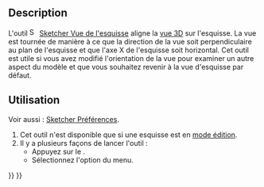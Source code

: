 <languages/>

{{Docnav/fr
|[[Sketcher_LeaveSketch/fr|Quitter l'esquisse]]
|[[Sketcher_ViewSection/fr|Vue de section]]
|[[Sketcher_Workbench/fr|Atelier Sketcher]]
|IconL=Sketcher_LeaveSketch.svg
|IconR=Sketcher_ViewSection.svg
|IconC=Workbench_Sketcher.svg
}}

{{GuiCommand/fr
|Name=Sketcher ViewSketch
|Name/fr=Sketcher Vue de l'esquisse
|MenuLocation=Esquisse → Vue de l'esquisse
|Workbenches=[[Sketcher_Workbench/fr|Sketcher]]
|Shortcut={{KEY|Q}} {{KEY|P}}
}}

==Description==

L'outil [[Image:Sketcher_ViewSketch.svg|16px]] [[Sketcher_ViewSketch/fr|Sketcher Vue de l'esquisse]] aligne la [[3D_view/fr|vue 3D]] sur l'esquisse. La vue est tournée de manière à ce que la direction de la vue soit perpendiculaire au plan de l'esquisse et que l'axe X de l'esquisse soit horizontal. Cet outil est utile si vous avez modifié l'orientation de la vue pour examiner un autre aspect du modèle et que vous souhaitez revenir à la vue d'esquisse par défaut.

<span id="Usage"></span>
==Utilisation==

Voir aussi : [[Sketcher_Preferences/fr#Affichage|Sketcher Préférences]].

# Cet outil n'est disponible que si une esquisse est en [[Sketcher_EditSketch/fr|mode édition]].
# Il y a plusieurs façons de lancer l'outil :
#* Appuyez sur le {{Button|[[Image:Sketcher_ViewSketch.svg|16px]] [[Sketcher_ViewSketch/fr|Vue de l'esquisse]]}}.
#* Sélectionnez l'option {{MenuCommand|Esquisse → [[Image:Sketcher_ViewSketch.svg|16px]] Vue de l'esquisse}} du menu.


{{Docnav/fr
|[[Sketcher_LeaveSketch/fr|Quitter l'esquisse]]
|[[Sketcher_ViewSection/fr|Vue de section]]
|[[Sketcher_Workbench/fr|Atelier Sketcher]]
|IconL=Sketcher_LeaveSketch.svg
|IconR=Sketcher_ViewSection.svg
|IconC=Workbench_Sketcher.svg
}}

{{Sketcher_Tools_navi{{#translation:}}}}
{{Userdocnavi{{#translation:}}}}